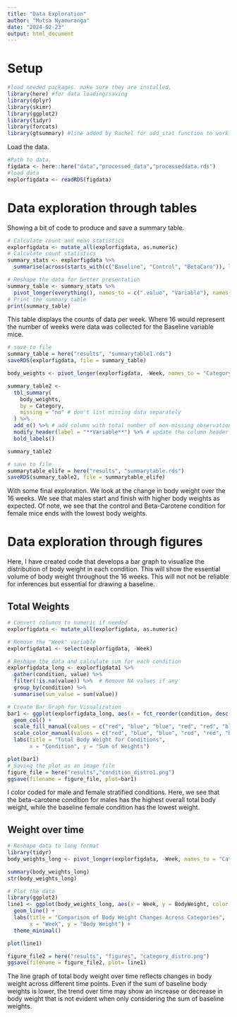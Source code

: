 ```yaml
---
title: "Data Exploration"
author: "Mutsa Nyamuranga"
date: "2024-02-23"
output: html_document
---
```


# Setup

```r
#load needed packages. make sure they are installed.
library(here) #for data loading/saving
library(dplyr)
library(skimr)
library(ggplot2)
library(tidyr)
library(forcats)
library(gtsummary) #line added by Rachel for add_stat function to work
```

Load the data.

```r
#Path to data.
figdata <- here::here("data","processed_data","processeddata.rds")
#load data
explorfigdata <- readRDS(figdata)
```

# Data exploration through tables

Showing a bit of code to produce and save a summary table.



```r
# Calculate count and mean statistics
explorfigdata <- mutate_all(explorfigdata, as.numeric)
# Calculate count statistics
summary_stats <- explorfigdata %>%
  summarise(across(starts_with(c("Baseline", "Control", "BetaCaro")), list(Count = ~sum(!is.na(.))), .names = "{.col}_{.fn}"))

# Reshape the data for better presentation
summary_table <- summary_stats %>%
  pivot_longer(everything(), names_to = c(".value", "Variable"), names_sep = "_")
# Print the summary table
print(summary_table)
```

This table displays the counts of data per week. Where 16 would represent the number of weeks were data was collected for the Baseline variable mice. 

```r
# save to file
summary_table = here("results", "summarytable1.rds")
saveRDS(explorfigdata, file = summary_table)
```

```r
body_weights <- pivot_longer(explorfigdata, -Week, names_to = "Category", values_to = "BodyWeight")

summary_table2 <-
  tbl_summary(
    body_weights,
    by = Category,
    missing = "no" # don't list missing data separately
  ) %>%
  add_n() %>% # add column with total number of non-missing observations
  modify_header(label = "**Variable**") %>% # update the column header
  bold_labels()

summary_table2

# save to file
summarytable_elife = here("results", "summarytable.rds")
saveRDS(summary_table2, file = summarytable_elife)
```

With some final exploration. We look at the change in body weight over the 16 weeks. We see that males start and finish with higher body weights as expected. Of note, we see that the control and Beta-Carotene condition for female mice ends with the lowest body weights.

# Data exploration through figures

Here, I have created code that develops a bar graph to visualize the distribution of body weight in each condition. This will show the essential volume of body weight throughout the 16 weeks. This will not not be reliable for inferences but essential for drawing a baseline.

## Total Weights

```r
# Convert columns to numeric if needed
explorfigdata <- mutate_all(explorfigdata, as.numeric)

# Remove the "Week" variable
explorfigdata1 <- select(explorfigdata, -Week)

# Reshape the data and calculate sum for each condition
explorfigdata_long <- explorfigdata1 %>%
  gather(condition, value) %>%
  filter(!is.na(value)) %>%  # Remove NA values if any
  group_by(condition) %>%
  summarise(sum_value = sum(value))

# Create Bar Graph for Visualization
bar1 <- ggplot(explorfigdata_long, aes(x = fct_reorder(condition, desc(sum_value)), y = sum_value, fill = condition)) +
  geom_col() +
  scale_fill_manual(values = c("red", "blue", "blue", "red", "red", "blue")) +  # Fill colors
  scale_color_manual(values = c("red", "blue", "blue", "red", "red", "blue")) +  # Border colors
  labs(title = "Total Body Weight for Conditions",
       x = "Condition", y = "Sum of Weights")

plot(bar1)
# Saving the plot as an image file
figure_file = here("results","condition_distro1.png")
ggsave(filename = figure_file, plot=bar1) 
```

I color coded for male and female stratified conditions. Here, we see that the beta-carotene condition for males has the highest overall total body weight, while the baseline female condition has the lowest weight.

## Weight over time

```r
# Reshape data to long format
library(tidyr)
body_weights_long <- pivot_longer(explorfigdata, -Week, names_to = "Category", values_to = "BodyWeight")

summary(body_weights_long)
str(body_weights_long)

# Plot the data
library(ggplot2)
line1 <- ggplot(body_weights_long, aes(x = Week, y = BodyWeight, color = Category)) +
  geom_line() +
  labs(title = "Comparison of Body Weight Changes Across Categories",
       x = "Week", y = "Body Weight") +
  theme_minimal()

plot(line1)

figure_file2 = here("results", "figures", "category_distro.png")
ggsave(filename = figure_file2, plot= line1) 
```
The line graph of total body weight over time reflects changes in body weight across different time points. Even if the sum of baseline body weights is lower, the trend over time may show an increase or decrease in body weight that is not evident when only considering the sum of baseline weights.
